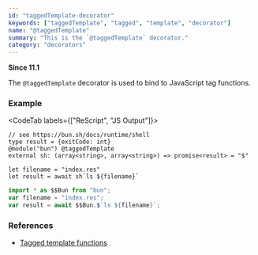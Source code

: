 ```yaml
---
id: "taggedTemplate-decorator"
keywords: ["taggedTemplate", "tagged", "template", "decorator"]
name: "@taggedTemplate"
summary: "This is the `@taggedTemplate` decorator."
category: "decorators"
---
```


**Since 11.1**

The `@taggedTemplate` decorator is used to bind to JavaScript tag functions.

### Example

<CodeTab labels={["ReScript", "JS Output"]}>

```res example
// see https://bun.sh/docs/runtime/shell
type result = {exitCode: int}
@module("bun") @taggedTemplate
external sh: (array<string>, array<string>) => promise<result> = "$"

let filename = "index.res"
let result = await sh`ls ${filename}`
```

```js
import * as $$Bun from "bun";
var filename = "index.res";
var result = await $$Bun.$`ls ${filename}`;
```

</CodeTab>

### References

- [Tagged template functions](/docs/manual/latest/bind-to-js-function#tagged-template-functions)
